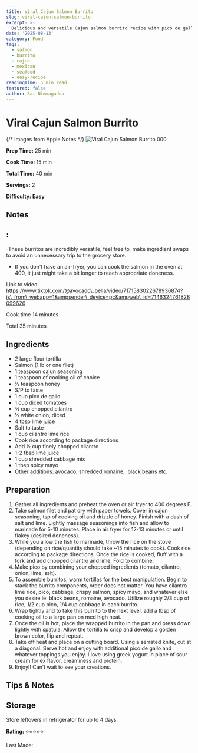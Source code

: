 ```yaml
---
title: Viral Cajun Salmon Burrito
slug: viral-cajun-salmon-burrito
excerpt: >-
  Delicious and versatile Cajun salmon burrito recipe with pico de gallo, cilantro lime rice, and more.
date: '2025-08-13'
category: Food
tags:
  - salmon
  - burrito
  - cajun
  - mexican
  - seafood
  - easy-recipe
readingTime: 5 min read
featured: false
author: Sai Nimmagadda
---
```

# Viral Cajun Salmon Burrito

{/* Images from Apple Notes */}
![Viral Cajun Salmon Burrito 000](/images/articles/viral-cajun-salmon-burrito-000.jpg)


**Prep Time:** 25 min

**Cook Time:** 15 min

**Total Time:** 40 min

**Servings:** 2

**Difficulty: Easy**

## Notes

## :

-These burritos are incredibly versatile, feel free to  make ingredient swaps to avoid an unnecessary trip to the grocery store.

- If you don't have an air-fryer, you can cook the salmon in the oven at 400, it just might take a bit longer to reach appropriate doneness.

Link to video: https://www.tiktok.com/@avocado\_bella/video/7171583022678936874?is\_from\_webapp=1&ampsender\_device=pc&ampweb\_id=7146324761828099626

Cook time 14 minutes

Total 35 minutes

## Ingredients

- 2 large flour tortilla
- Salmon (1 lb or one filet)
- 1 teaspoon cajun seasoning
- 1 teaspoon of cooking oil of choice
- ½ teaspoon honey
- S/P to taste
- 1 cup pico de gallo
- 1 cup diced tomatoes
- ¾ cup chopped cilantro
- ½ white onion, diced
- 4 tbsp lime juice
- Salt to taste
- 1 cup cilantro lime rice
- Cook rice according to package directions
- Add ½ cup finely chopped cilantro
- 1-2 tbsp lime juice
- 1 cup shredded cabbage mix
- 1 tbsp spicy mayo
- Other additions: avocado, shredded romaine,  black beans etc.

## Preparation

1. Gather all ingredients and preheat the oven or air fryer to 400 degrees F.
2. Take salmon filet and pat dry with paper towels. Cover in cajun seasoning, tsp of cooking oil and drizzle of honey. Finish with a dash of salt and lime. Lightly massage seasonings into fish and allow to marinade for 5-10 minutes. Place in air fryer for 12-13 minutes or until flakey (desired doneness).
3. While you allow the fish to marinade, throw the rice on the stove (depending on rice/quantity should take ~15 minutes to cook). Cook rice according to package directions. Once the rice is cooked, fluff with a fork and add chopped cilantro and lime. Fold to combine.
4. Make pico by combining your chopped ingredients (tomato, cilantro, onion, lime, salt).
5. To assemble burritos, warm tortillas for the best manipulation. Begin to stack the burrito components, order does not matter. You have cilantro lime rice, pico, cabbage, crispy salmon, spicy mayo, and whatever else you desire ie: black beans, romaine, avocado. Utilize roughly 2/3 cup of rice, 1/2 cup pico, 1/4 cup cabbage in each burrito.
6. Wrap tightly and to take this burrito to the next level, add a tbsp of cooking oil to a large pan on med high heat.
7. Once the oil is hot, place the wrapped burrito in the pan and press down lightly with spatula. Allow the tortilla to crisp and develop a golden brown color, flip and repeat.
8. Take off heat and place on a cutting board. Using a serrated knife, cut at a diagonal. Serve hot and enjoy with additional pico de gallo and whatever toppings you enjoy. I love using greek yogurt in place of sour cream for ex flavor, creaminess and protein.
9. Enjoy!! Can’t wait to see your creations.

## Tips & Notes

## Storage

Store leftovers in refrigerator for up to 4 days

**Rating:** ⭐⭐⭐⭐⭐

Last Made:
